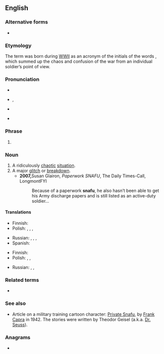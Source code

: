 {{also|snafu}}
==English==
{{wikipedia}}

===Alternative forms===
* {{l|en|snafu}}

===Etymology===
The term was born during [[WWII]] as an acronym of the initials of the words {{m|en||'''s'''ituation '''n'''ormal, '''a'''ll '''f'''ucked '''u'''p}}, which summed up the chaos and confusion of the war from an individual soldier’s point of view.

===Pronunciation===
* {{audio|en|En-uk-snafu.ogg|Audio (UK)}}
* {{a|UK}} {{enPR|snä'fo͞o}}, {{IPA|en|/snæˈfuː/|/ˈsnɑːfuː/}}
* {{a|US}} {{IPA|en|/snæːˈfuː/}}
* {{audio|en|en-us-SNAFU.ogg|Audio (US)}}

===Phrase===
{{head|en|phrase}}

# {{lb|en|military|slang|euphemism}} {{acronym of|en|[[status nominal all fucked up]] or [[situation normal all fucked up]]|nodot=1}} {{gloss|[[foul up|fouled up]]}}

===Noun===
{{en-noun}}

# A ridiculously [[chaotic]] [[situation]].
# A major [[glitch]] or [[breakdown]].
#* '''2007, '''Susan Glairon, ''Paperwork SNAFU'', The Daily Times-Call, LongmontFYI
#*: Because of a paperwork '''snafu''', he also hasn’t been able to get his Army discharge papers and is still listed as an active-duty soldier…

====Translations====
{{trans-top|ridiculously chaotic situation}}
* Finnish: {{t+|fi|hässäkkä}}
* Polish: {{t+|pl|bałagan|m}}, {{t+|pl|burdel|m}}, {{t|pl|rozpierducha|f}}, {{t+|pl|sajgon|m}}
{{trans-mid}}
* Russian: {{t+|ru|пу́таница|f}}, {{t+|ru|неразбери́ха|f}}, {{t+|ru|барда́к|m}}, {{t+|ru|ералаш|m}}
* Spanish: {{t+|es|confusión}}
{{trans-bottom}}

{{trans-top|major glitch or breakdown}}
* Finnish: {{t+|fi|sotku}}
* Polish: {{t|pl|potknięcie}}, {{t+|pl|wpadka|f}}, {{t|pl|obsuwa|f}} {{qualifier|colloquial}}
{{trans-mid}}
* Russian: {{t+|ru|ошибка|f}}, {{t+|ru|ляп|m}}, {{t+|ru|косяк|m}} {{qualifier|slang}}
{{trans-bottom}}

===Related terms===
* {{l|en|FUBAR}}

===See also===
* Article on a military training cartoon character: [[w:Private Snafu|Private Snafu]], by [[w:Frank Capra|Frank Capra]] in 1942. The stories were written by Theodor Geisel (a.k.a. [[w:Dr. Seuss|Dr. Seuss]]).

===Anagrams===
* {{anagrams|en|a=afnsu|fauns|saunf}}